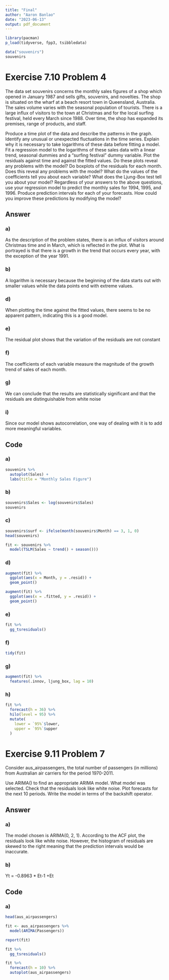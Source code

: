 ---
title: "Final"
author: "Aaron Banlao"
date: "2023-06-13"
output: pdf_document
---

```{r}
library(pacman)
p_load(tidyverse, fpp3, tsibbledata)
```

```{r}
data("souvenirs")
souvenirs
```


# Exercise 7.10 Problem 4

The data set souvenirs concerns the monthly sales figures of a shop which opened in January 1987 and sells gifts, souvenirs, and novelties. The shop is situated on the wharf at a beach resort town in Queensland, Australia. The sales volume varies with the seasonal population of tourists. There is a large influx of visitors to the town at Christmas and for the local surfing festival, held every March since 1988. Over time, the shop has expanded its premises, range of products, and staff.

Produce a time plot of the data and describe the patterns in the graph. Identify any unusual or unexpected fluctuations in the time series.
Explain why it is necessary to take logarithms of these data before fitting a model.
Fit a regression model to the logarithms of these sales data with a linear trend, seasonal dummies and a “surfing festival” dummy variable.
Plot the residuals against time and against the fitted values. Do these plots reveal any problems with the model?
Do boxplots of the residuals for each month. Does this reveal any problems with the model?
What do the values of the coefficients tell you about each variable?
What does the Ljung-Box test tell you about your model?
Regardless of your answers to the above questions, use your regression model to predict the monthly sales for 1994, 1995, and 1996. Produce prediction intervals for each of your forecasts.
How could you improve these predictions by modifying the model?

## Answer

### a)

As the description of the problem states, there is an influx of visitors around Christmas time and in March, which is reflected in the plot. What is portrayed is that there is a growth in the trend that occurs every year, with the exception of the year 1991. 

### b)
A logarithm is necessary because the beginning of the data starts out with smaller values while the data points end with extreme values. 

### d)
When plotting the time against the fitted values, there seems to be no apparent pattern, indicating this is a good model. 

### e)
The residual plot shows that the variation of the residuals are not constant 

### f)
The coefficients of each variable measure the magnitude of the growth trend of sales of each month. 

### g)
We can conclude that the results are statistically significant and that the residuals are distinguishable from white noise


### i)
Since our model shows autocorrelation, one way of dealing with it is to add more meaningful variables. 

## Code

### a)

```{r}
souvenirs %>% 
  autoplot(Sales) + 
  labs(title = "Monthly Sales Figure")
```


### b)

```{r}
souvenirs$Sales <- log(souvenirs$Sales)
souvenirs
```


### c) 

```{r}
souvenirs$surf <- ifelse(month(souvenirs$Month) == 3, 1, 0)
head(souvenirs)
```

```{r}
fit <- souvenirs %>% 
  model(TSLM(Sales ~ trend() + season()))

```

### d)

```{r}
augment(fit) %>% 
  ggplot(aes(x = Month, y = .resid)) +
  geom_point()
```

```{r}
augment(fit) %>% 
  ggplot(aes(x = .fitted, y = .resid)) +
  geom_point()
```

### e)


```{r}
fit %>% 
  gg_tsresiduals()
```

### f)

```{r}
tidy(fit)
```


### g)

```{r}
augment(fit) %>% 
  features(.innov, ljung_box, lag = 10)
```

### h)

```{r}
fit %>% 
  forecast(h = 36) %>% 
  hilo(level = 95) %>% 
  mutate(
    lower = `95%`$lower,
    upper = `95%`$upper
  )
```


# Exercise 9.11 Problem 7

Consider aus_airpassengers, the total number of passengers (in millions) from Australian air carriers for the period 1970-2011.

Use ARIMA() to find an appropriate ARIMA model. What model was selected. Check that the residuals look like white noise. Plot forecasts for the next 10 periods.
Write the model in terms of the backshift operator.

## Answer

### a)

The model chosen is ARIMA(0, 2, 1). According to the ACF plot, the residuals look like white noise. However, the histogram of residuals are skewed to the right meaning that the prediction intervals would be inaccurate. 

### b)

Yt = -0.8963 * Et-1 +Et

## Code

### a)

```{r}
head(aus_airpassengers)
```
```{r}
fit <- aus_airpassengers %>% 
  model(ARIMA(Passengers))

report(fit)
```

```{r}
fit %>% 
  gg_tsresiduals()
```

```{r}
fit %>% 
  forecast(h = 10) %>% 
  autoplot(aus_airpassengers)
```